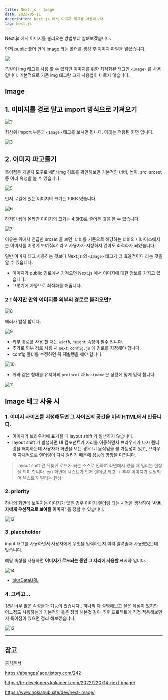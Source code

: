 ```yaml
---
title: Next.js - Image
date: 2023-05-11
description: Next.js 에서 이미지 태그를 사용해보자
tag: Next.js
---
```


Next.js 에서 이미지를 불러오는 방법부터 살펴보겠습니다.

먼저 public 폴더 안에 image 라는 폴더를 생성 후 이미지 파일을 넣었습니다.

<img src="https://github.com/Choi-HyunHo/hyunho-gatsby-blog/assets/87301268/6b09d1ab-5279-41da-8b92-dda00fc62585" />

똑같이 img 태그를 사용 할 수 있지만 이미지를 위한 최적화된 태그인 `<Image>` 를 사용 합니다.
기본적으로 기존 img 태그랑 크게 사용법이 다르지 않습니다.

## Image

## 1. 이미지를 경로 말고 import 방식으로 가져오기

![2](https://github.com/Choi-HyunHo/hyunho-gatsby-blog/assets/87301268/ae6ce47c-e6a4-4c17-89e1-1422f334e63c)

최상위 import 부분과 `<Image>` 태그를 보시면 됩니다. 아래는 적용된 화면 입니다.

![3](https://github.com/Choi-HyunHo/hyunho-gatsby-blog/assets/87301268/1c9dba1b-3867-4daf-8d85-3d1ec165011f)

## 2. 이미지 파고들기

특이점은 개발자 도구로 해당 img 경로를 확인해보면 기본적인 너비, 높이, src, srcset 등 여러 속성을 볼 수 있습니다.

![5](https://github.com/Choi-HyunHo/hyunho-gatsby-blog/assets/87301268/54fe9cc7-21c0-444a-9a66-a7315c6b3da5)

먼저 로컬에 있는 이미지의 크기는 10KB 였습니다.

![6](https://github.com/Choi-HyunHo/hyunho-gatsby-blog/assets/87301268/02f0bf4c-3047-47c7-8095-7f40c306fdd1)

하지만 웹에 올라간 이미지의 크기는 4.3KB로 줄어든 것을 볼 수 있습니다.

![7](https://github.com/Choi-HyunHo/hyunho-gatsby-blog/assets/87301268/49139002-61fa-4982-bed9-9e37a91d00f5)

이유는 위에서 언급한 srcset 을 보면 '너비를 기준으로 해당하는 너비의 디바이스에서는 이미지를 어떻게 보여줘라'
라고 사용자가 지정하지 않아도 최적화가 되있습니다.

일반 이미지 태그 사용하는 것보다 Next.js 의 `<Image>` 태그가 더 효율적이다 라는 것을 알 수 있습니다.

-   이미지가 public 경로에서 가져오면 Next.js 에서 이미지에 대한 정보를 가지고 있습니다.
-   그렇기에 자동으로 최적화를 해줍니다.

### 2.1 하지만 만약 이미지를 외부의 경로로 불러오면?

![8](https://github.com/Choi-HyunHo/hyunho-gatsby-blog/assets/87301268/c72abe16-2b46-451c-9e5b-281ffea64931)

에러가 발생 합니다.

![9](https://github.com/Choi-HyunHo/hyunho-gatsby-blog/assets/87301268/4a677dc0-d481-47b9-b49d-a742b7601b65)

-   외부 경로를 사용 할 때는 `width`, `height` 속성이 필수 입니다.
-   추가로 외부 경로 사용 시 `next.config.js` 에 경로를 지정해야 합니다.
-   config 폴더를 수정하면 꼭 **재실행**을 해야 합니다.

![10](https://github.com/Choi-HyunHo/hyunho-gatsby-blog/assets/87301268/ee909645-6037-43d3-ba6c-23febdd2e717)

-   위와 같은 형태를 유지하되 `protocol` 과 `hostname` 은 상황에 맞게 입력 합니다.

![11](https://github.com/Choi-HyunHo/hyunho-gatsby-blog/assets/87301268/4cc9a52d-2568-41d1-804a-3dada016409b)

## Image 태그 사용 시

### 1. 이미지 사이즈를 지정해두면 그 사이즈의 공간을 미리 HTML에서 만듭니다.

-   이미지가 브라우저에 표기될 때 layout shift 가 발생하지 않습니다.
-   layout shift 가 발생하면 UI 컴포넌트가 자리를 이동하면서 브라우저가 다시 렌더링을 해야하는데 사용자가 화면을 보는 경우 UI 움직임을 볼 가능성이 있고, 브라우저 자체적으로 렌더링이 다시 걸리기 때문에 성능에 영향을 미칩니다.

> layout shift 란
> 뒤늦게 로드가 되는 소스로 인하여 화면에서 봤을 때 밀리는 현상을 의미 합니다.
> ex) 화면에 텍스트가 먼저 렌더링 되고 → 추후 이미지가 로딩되어 텍스트가 밀리는 현상

### 2. priority

하나의 화면에 보여지는 이미지가 많은 경우 이미지 렌더링 되는 시점을 생각하여
**'사용자에게 우선적으로 보여질 이미지'** 를 정할 수 있습니다.

![12](https://github.com/Choi-HyunHo/hyunho-gatsby-blog/assets/87301268/ac18e20c-491e-41b6-81e2-2ec3d7a8b2ed)

### 3. placeholder

input 태그를 사용하면서 사용자에게 무엇을 입력하는지 미리 알려줄때 사용했었는데 맞습니다..

해당 속성을 사용하면 **이미지가 로드되는 동안 그 자리에 사용할 표시자** 입니다.

![14](https://github.com/Choi-HyunHo/hyunho-gatsby-blog/assets/87301268/3a14edca-9aa9-48c7-ad04-2cd9574e5945)

-   [blurDataURL](https://nextjs.org/docs/pages/api-reference/components/image#blurdataurl)

### 4. 그리고...

정말 너무 많은 속성들과 기능이 있습니다.. 하나씩 다 설명해보고 싶은 욕심이 있지만
어느정도 사용하는데 기본적인 틀은 정리 해본것 같아 추후 프로젝트에 직접 적용해보면서 특이점이 있으면 정리 해보겠습니다.

![13](https://github.com/Choi-HyunHo/hyunho-gatsby-blog/assets/87301268/10b73df1-dd16-438a-8baa-eae8c7b05e62)

---

## 참고

[공식문서](https://nextjs.org/docs/pages/api-reference/components/image)

https://abangpa1ace.tistory.com/242

https://fe-developers.kakaoent.com/2022/220714-next-image/

https://www.nokiahub.site/dev/next-image/
